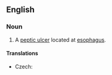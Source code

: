 ==English==
{{wikipedia}}
===Noun===
{{en-noun}}

# {{context|pathology}} A [[peptic ulcer]] located at [[esophagus]].

====Translations====
{{trans-top|ulcer}}
* Czech: {{t-|cs|jícnový vřed|m}}
{{trans-mid}}
{{trans-bottom}}